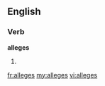 ==English==

===Verb===
'''alleges'''

# {{third-person singular of|[[allege]]}}

[[fr:alleges]]
[[my:alleges]]
[[vi:alleges]]